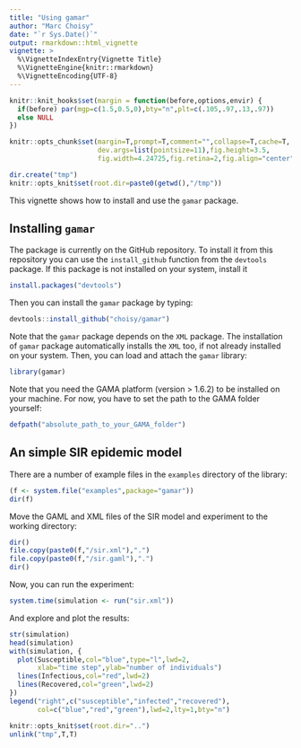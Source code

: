 ```yaml
---
title: "Using gamar"
author: "Marc Choisy"
date: "`r Sys.Date()`"
output: rmarkdown::html_vignette
vignette: >
  %\VignetteIndexEntry{Vignette Title}
  %\VignetteEngine{knitr::rmarkdown}
  %\VignetteEncoding{UTF-8}
---
```


```r
knitr::knit_hooks$set(margin = function(before,options,envir) {
  if(before) par(mgp=c(1.5,0.5,0),bty="n",plt=c(.105,.97,.13,.97))
  else NULL
})

knitr::opts_chunk$set(margin=T,prompt=T,comment="",collapse=T,cache=T,
                      dev.args=list(pointsize=11),fig.height=3.5,
                      fig.width=4.24725,fig.retina=2,fig.align="center")

dir.create("tmp")
knitr::opts_knit$set(root.dir=paste0(getwd(),"/tmp"))
```

This vignette shows how to install and use the `gamar` package.

## Installing `gamar`

The package is currently on the GitHub repository. To install it from this
repository you can use the `install_github` function from the `devtools`
package. If this package is not installed on your system, install it

```r
install.packages("devtools")
```

Then you can install the `gamar` package by typing:

```r
devtools::install_github("choisy/gamar")
```

Note that the `gamar` package depends on the `XML` package. The installation of
`gamar` package automatically installs the `XML` too, if not already installed
on your system. Then, you can load and attach the `gamar` library:

```r
library(gamar)
```

Note that you need the GAMA platform (version > 1.6.2) to be installed on your
machine. For now, you have to set the path to the GAMA folder yourself:

```r
defpath("absolute_path_to_your_GAMA_folder")
```

## An simple SIR epidemic model

There are a number of example files in the `examples` directory of the library:

```r
(f <- system.file("examples",package="gamar"))
dir(f)
```

Move the GAML and XML files of the SIR model and experiment to the working
directory:

```r
dir()
file.copy(paste0(f,"/sir.xml"),".")
file.copy(paste0(f,"/sir.gaml"),".")
dir()
```

Now, you can run the experiment:

```r
system.time(simulation <- run("sir.xml"))
```

And explore and plot the results:

```r
str(simulation)
head(simulation)
with(simulation, {
  plot(Susceptible,col="blue",type="l",lwd=2,
       xlab="time step",ylab="number of individuals")
  lines(Infectious,col="red",lwd=2)
  lines(Recovered,col="green",lwd=2)
})
legend("right",c("susceptible","infected","recovered"),
       col=c("blue","red","green"),lwd=2,lty=1,bty="n")
```

```r
knitr::opts_knit$set(root.dir="..")
unlink("tmp",T,T)
```

